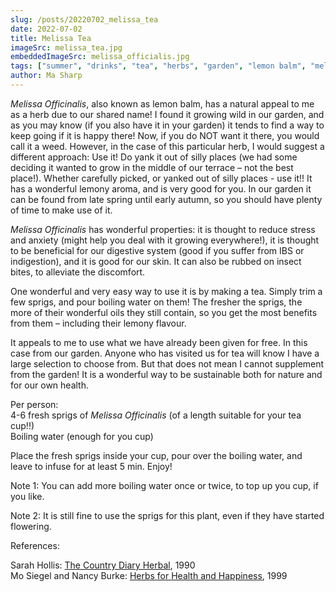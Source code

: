 ```yaml
---
slug: /posts/20220702_melissa_tea
date: 2022-07-02
title: Melissa Tea
imageSrc: melissa_tea.jpg
embeddedImageSrc: melissa_officialis.jpg
tags: ["summer", "drinks", "tea", "herbs", "garden", "lemon balm", "melissa"]
author: Ma Sharp
---
```


*Melissa Officinalis*, also known as lemon balm, has a natural appeal to me as a herb due to our shared name! I found it growing wild in our garden, and as you may know (if you also have it in your garden) it tends to find a way to keep going if it is happy there! Now, if you do NOT want it there, you would call it a weed. However, in the case of this particular herb, I would suggest a different approach: Use it! Do yank it out of silly places (we had some deciding it wanted to grow in the middle of our terrace – not the best place!). Whether carefully picked, or yanked out of silly places - use it!!  It has a wonderful lemony aroma, and is very good for you. In our garden it can be found from late spring until early autumn, so you should have plenty of time to make use of it.

<BlogEmbeddedImage alt='The herb that keeps on giving, Melissa Officinalis' localImages={props.localImages} />

*Melissa Officinalis* has wonderful properties: it is thought to reduce stress and anxiety (might help you deal with it growing everywhere!), it is thought to be beneficial for our digestive system (good if you suffer from IBS or indigestion), and it is good for our skin. It can also be rubbed on insect bites, to alleviate the discomfort.  

One wonderful and very easy way to use it is by making a tea. Simply trim a few sprigs, and pour boiling water on them! The fresher the sprigs, the more of their wonderful oils they still contain, so you get the most benefits from them – including their lemony flavour.  

It appeals to me to use what we have already been given for free. In this case from our garden. Anyone who has visited us for tea will know I have a large selection to choose from. But that does not mean I cannot supplement from the garden! It is a wonderful way to be sustainable both for nature and for our own health. 


Per person:  
4-6 fresh sprigs of *Melissa Officinalis* (of a length suitable for your tea cup!!)  
Boiling  water (enough for you cup) 

Place the fresh sprigs inside your cup, pour over the boiling water, and leave to infuse for at least 5 min. Enjoy! 

Note 1: You can add more boiling water once or twice, to top up you cup, if you like.

Note 2: It is still fine to use the sprigs for this plant, even if they have started flowering. 


References:  

Sarah Hollis:  [The Country Diary Herbal](https://blackwells.co.uk/bookshop/product/The-Country-Diary-Herbal/9781854714909), 1990   
Mo Siegel and Nancy Burke: [Herbs for Health and Happiness](https://blackwells.co.uk/bookshop/product/Herbs-for-Health-and-Happiness-by-Mo-Siegel-Nancy-Burke-Celestial-seasonings-Firm/9780737000511), 1999 
